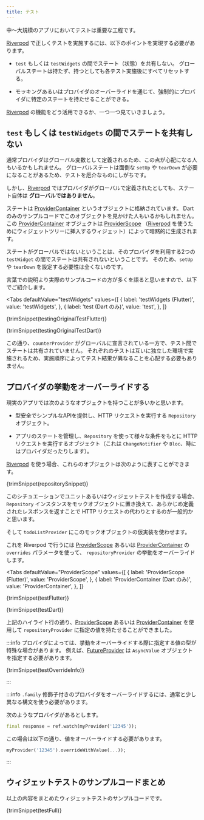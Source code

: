 ```yaml
---
title: テスト
---
```



中〜大規模のアプリにおいてテストは重要な工程です。

[Riverpod] で正しくテストを実施するには、以下のポイントを実現する必要があります。

- `test` もしくは `testWidgets` の間でステート（状態）を共有しない。
  グローバルステートは持たず、持つとしても各テスト実施後にすべてリセットする。

- モッキングあるいはプロバイダのオーバーライドを通じて、強制的にプロバイダに特定のステートを持たせることができる。

[Riverpod] の機能をどう活用できるか、一つ一つ見ていきましょう。

## `test` もしくは `testWidgets` の間でステートを共有しない

通常プロバイダはグローバル変数として定義されるため、この点が心配になる人もいるかもしれません。
グローバルステートは面倒な `setUp` や `tearDown` が必要になることがあるため、テストを厄介なものにしがちです。

しかし、[Riverpod] ではプロバイダがグローバルで定義されたとしても、ステート自体は **グローバルではありません**。

ステートは [ProviderContainer] というオブジェクトに格納されています。
Dart のみのサンプルコードでこのオブジェクトを見かけた人もいるかもしれません。
この [ProviderContainer] オブジェクトは [ProviderScope]
（[Riverpod] を使うためにウィジェットツリーに挿入するウィジェット）によって暗黙的に生成されます。

ステートがグローバルではないということは、そのプロバイダを利用する2つの `testWidget` の間でステートは共有されないということです。
そのため、`setUp` や `tearDown` を設定する必要性は全くないのです。

言葉での説明より実際のサンプルコードの方が多くを語ると思いますので、以下でご紹介します。

<Tabs
  defaultValue="testWidgets"
  values={[
    { label: 'testWidgets (Flutter)', value: 'testWidgets', },
    { label: 'test (Dart のみ)', value: 'test', },
  ]}
>
<TabItem value="testWidgets">

<CodeBlock>{trimSnippet(testingOriginalTestFlutter)}</CodeBlock>

</TabItem>
<TabItem value="test">

<CodeBlock>{trimSnippet(testingOriginalTestDart)}</CodeBlock>

</TabItem>
</Tabs>

この通り、`counterProvider` がグローバルに宣言されている一方で、テスト間でステートは共有されていません。
それぞれのテストは互いに独立した環境で実施されるため、実施順序によってテスト結果が異なることを心配する必要もありません。

## プロバイダの挙動をオーバーライドする

現実のアプリでは次のようなオブジェクトを持つことが多いかと思います。

- 型安全でシンプルなAPIを提供し、HTTP リクエストを実行する `Repository` オブジェクト。

- アプリのステートを管理し、`Repository` を使って様々な条件をもとに HTTP リクエストを実行するオブジェクト（これは `ChangeNotifier` や `Bloc`、時にはプロバイダだったりします）。

[Riverpod] を使う場合、これらのオブジェクトは次のように表すことができます。

<CodeBlock>{trimSnippet(repositorySnippet)}</CodeBlock>

このシチュエーションでユニットあるいはウィジェットテストを作成する場合、
`Repository` インスタンスをモックオブジェクトに置き換えて、あらかじめ定義されたレスポンスを返すことで
HTTP リクエストの代わりとするのが一般的かと思います。

そして `todoListProvider` にこのモックオブジェクトの仮実装を使わせます。

これを Riverpod で行うには [ProviderScope] あるいは [ProviderContainer] の `overrides` パラメータを使って、
`repositoryProvider` の挙動をオーバーライドします。

<Tabs
  defaultValue="ProviderScope"
  values={[
    { label: 'ProviderScope (Flutter)', value: 'ProviderScope', },
    { label: 'ProviderContainer (Dart のみ)', value: 'ProviderContainer', },
  ]}
>
<TabItem value="ProviderScope">

<CodeBlock>{trimSnippet(testFlutter)}</CodeBlock>

</TabItem>
<TabItem value="ProviderContainer">

<CodeBlock>{trimSnippet(testDart)}</CodeBlock>

</TabItem>
</Tabs>

上記のハイライト行の通り、[ProviderScope] あるいは [ProviderContainer]
を使用して `repositoryProvider` に指定の値を持たせることができました。

:::info
プロバイダによっては、挙動をオーバーライドする際に指定する値の型が特殊な場合があります。
例えば、[FutureProvider] は `AsyncValue` オブジェクトを指定する必要があります。

<CodeBlock>{trimSnippet(testOverrideInfo)}</CodeBlock>

:::

:::info
`.family` 修飾子付きのプロバイダをオーバーライドするには、通常と少し異なる構文を使う必要があります。

次のようなプロバイダがあるとします。

```dart
final response = ref.watch(myProvider('12345'));
```

この場合は以下の通り、値をオーバーライドする必要があります。

```dart
myProvider('12345').overrideWithValue(...));
```

:::

## ウィジェットテストのサンプルコードまとめ

以上の内容をまとめたウィジェットテストのサンプルコードです。

<CodeBlock>{trimSnippet(testFull)}</CodeBlock>

[riverpod]: https://github.com/rrousselgit/riverpod
[providerscope]: https://pub.dev/documentation/flutter_riverpod/latest/flutter_riverpod/ProviderScope-class.html
[providercontainer]: https://pub.dev/documentation/riverpod/latest/riverpod/ProviderContainer-class.html
[futureprovider]: https://pub.dev/documentation/hooks_riverpod/3.0.0-dev.15/hooks_riverpod/FutureProvider-class.html
[zone]: https://api.flutter.dev/flutter/dart-async/Zone-class.html

